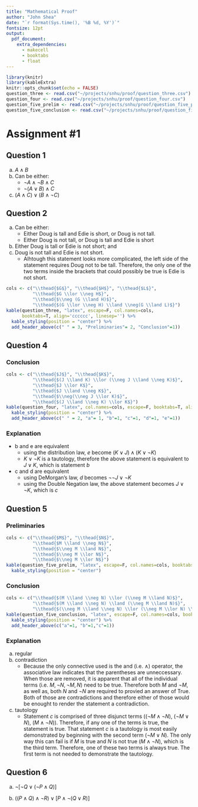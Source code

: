 ```yaml
---
title: "Mathematical Proof"
author: "John Shea"
date: "`r format(Sys.time(), '%B %d, %Y')`"
fontsize: 12pt
output:
  pdf_document:
    extra_dependencies:
      - makecell
      - booktabs
      - float
---
```


```r
library(knitr)
library(kableExtra)
knitr::opts_chunk$set(echo = FALSE)
question_three <- read.csv("~/projects/snhu/proof/question_three.csv")
question_four <- read.csv("~/projects/snhu/proof/question_four.csv")
question_five_prelim <- read.csv("~/projects/snhu/proof/question_five_prelim.csv")
question_five_conclusion <- read.csv("~/projects/snhu/proof/question_five_conclusion.csv")
```

# Assignment \#1

## Question 1

a. $A \land B$
b. Can be either:
    - $\neg A \land \neg B \land C$
    - $\neg (A \lor B) \land C$
c. $(A \land C) \lor (B \land \neg C)$
  
## Question 2
a. Can be either:
    - Either Doug is tall and Edie is short, or Doug is not tall.
    - Either Doug is not tall, or Doug is tall and Edie is short
b. Either Doug is tall or Edie is not short; and 
c. Doug is not tall and Edie is not short.
    - Alhtough this statement looks more complicated, the left
      side of the statement requires Doug not to be tall. Therefore,
      the only one of the two terms inside the brackets that could
      possibly be true is Edie is not short.


```r
cols <- c("\\thead{$G$}", "\\thead{$H$}", "\\thead{$L$}",
          "\\thead{$G \\lor \\neg H$}",
          "\\thead{$\\neg (G \\land H)$}",
          "\\thead{$(G \\lor \\neg H) \\land \\neg(G \\land L)$}")
kable(question_three, "latex", escape=F, col.names=cols,
      booktabs=T, align='cccccc', linesep='') %>%
  kable_styling(position = "center") %>%
  add_header_above(c(" " = 3, "Preliminaries"= 2, "Conclusion"=1))
```


## Question 4

### Conclusion

```r
cols <- c("\\thead{$J$}", "\\thead{$K$}",
          "\\thead{$(J \\land K) \\lor (\\neg J \\land \\neg K)$}",
          "\\thead{$J \\lor K$}",
          "\\thead{$J \\land \\neg K$}",
          "\\thead{$\\neg(\\neg J \\lor K)$}",
          "\\thead{$(J \\land \\neg K) \\lor K$}")
kable(question_four, "latex", col.names=cols, escape=F, booktabs=T, align='cccccc') %>%
  kable_styling(position = "center") %>%
  add_header_above(c(" " = 2, "a"= 1, "b"=1, "c"=1, "d"=1, "e"=1))
```

### Explanation

- b and e are equivalent
    - using the distribution law, $e$ become $(K \lor J) \land (K \lor \neg K)$
    - $K \lor \neg K$ is a tautology, therefore the above statement is equivalent to
      $J \lor K$, which is statement $b$
- c and d are equivalent
    - using DeMorgan's law, $d$ becomes $\neg\neg J \lor \neg K$
    - using the Double Negation law, the above statement becomes $J \lor \neg K$,
      which is $c$

## Question 5

### Preliminaries

```r
cols <- c("\\thead{$M$}", "\\thead{$N$}",
          "\\thead{$M \\land \\neg N$}",
          "\\thead{$\\neg M \\land N$}",
          "\\thead{$\\neg M \\lor N$}",
          "\\thead{$\\neg M \\lor N$}")
kable(question_five_prelim, "latex", escape=F, col.names=cols, booktabs=T, align='cccccc') %>%
  kable_styling(position = "center")
```

### Conclusion

```r
cols <- c("\\thead{$(M \\land \\neg N) \\lor (\\neg M \\land N)$}",
          "\\thead{$(M \\land \\neg N) \\land (\\neg M \\land N)$}",
          "\\thead{$(\\neg M \\land \\neg N) \\lor (\\neg M \\lor N) \\lor (M \\land \\neg N)$}")
kable(question_five_conclusion, "latex", escape=F, col.names=cols, booktabs=T, align='ccc') %>%
  kable_styling(position = "center") %>%
  add_header_above(c("a"=1, "b"=1,"c"=1))
```

### Explanation

a. regular
b. contradiction
    - Because the only connective used is the and (i.e. $\land$) operator, the
      associative law indicates that the parentheses are unneccessary. When
      those are removed, it is apparent that all of the individual terms (i.e.
      $M, \neg N, \neg M, N$) need to be true. Therefore both $M$ and $\neg M$,
      as well as, both $N$ and $\neg N$ are required to provied an answer of
      True. Both of those are contradictions and therefore either of those would
      be enought to render the statement a contradiction. 
c. tautology
    - Statement $c$ is comprised of three disjunct terms (($\neg M \land \neg
      N$), ($\neg M \lor N$), ($M \land \neg N$)). Therefore, if any one of the
      terms is true, the statement is true. That statement $c$ is a tautology is
      most easily demonstrated by beginning with the second term ($\neg M \lor
      N$). The only way this can fail is if $M$ is true and $N$ is not true ($M
      \land \neg N$), which is the third term. Therefore, one of these two terms
      is always true. The first term is not needed to demonstrate the tautology.
          
## Question 6

a. $\lnot[\lnot Q \lor (\lnot P \land Q)]$
\input{assign-1-6a}

b. $((P \land Q) \land \lnot R) \lor [P \land \lnot(Q \lor R)]$
\input{assign-1-6b}
